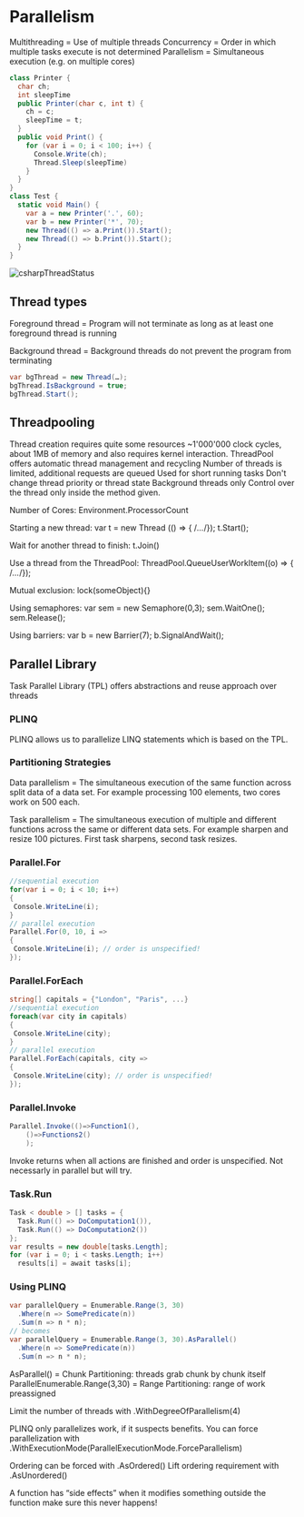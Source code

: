 # Parallelism

Multithreading = Use of multiple threads
Concurrency = Order in which multiple tasks execute is not determined
Parallelism = Simultaneous execution (e.g. on multiple cores)

```csharp
class Printer {
  char ch;
  int sleepTime
  public Printer(char c, int t) {
    ch = c;
    sleepTime = t;
  }
  public void Print() {
    for (var i = 0; i < 100; i++) {
      Console.Write(ch);
      Thread.Sleep(sleepTime)
    }
  }
}
class Test {
  static void Main() {
    var a = new Printer('.', 60);
    var b = new Printer('*', 70);
    new Thread(() => a.Print()).Start();
    new Thread(() => b.Print()).Start();
  }
}
```

![csharpThreadStatus](/cs/csharpThreadStatus.png)

## Thread types

Foreground thread = Program will not terminate as long as at least one foreground thread is running

Background thread = Background threads do not prevent the program from terminating

```csharp
var bgThread = new Thread(…);
bgThread.IsBackground = true;
bgThread.Start();
```

## Threadpooling

Thread creation requires quite some resources ~1'000'000 clock cycles, about 1MB of memory and also requires kernel interaction.
ThreadPool offers automatic thread management and
recycling Number of threads is limited, additional requests are queued Used for short running tasks Don't change thread priority or thread state Background threads only Control over the thread only inside the method given.

Number of Cores: Environment.ProcessorCount

Starting a new thread: var t = new Thread (() => { /*...*/});
t.Start();

Wait for another thread to finish: t.Join()

Use a thread from the ThreadPool: ThreadPool.QueueUserWorkItem((o) => { /*…*/});

Mutual exclusion: lock(someObject){}

Using semaphores: var sem = new Semaphore(0,3);
sem.WaitOne();
sem.Release();

Using barriers: var b = new Barrier(7); b.SignalAndWait();

## Parallel Library

Task Parallel Library (TPL) offers abstractions
and reuse approach over threads

### PLINQ

PLINQ allows us to parallelize LINQ statements which is based on the TPL.

### Partitioning Strategies

Data parallelism = The simultaneous execution of the same function across split data of a data set. For example processing 100 elements, two cores work on 500 each.

Task parallelism = The simultaneous execution of multiple and different functions across the same or different data sets. For example sharpen and resize 100 pictures. First task sharpens, second task resizes.

### Parallel.For

```csharp
//sequential execution
for(var i = 0; i < 10; i++)
{
 Console.WriteLine(i);
}
// parallel execution
Parallel.For(0, 10, i =>
{
 Console.WriteLine(i); // order is unspecified!
});
```

### Parallel.ForEach

```csharp
string[] capitals = {"London", "Paris", ...}
//sequential execution
foreach(var city in capitals)
{
 Console.WriteLine(city);
}
// parallel execution
Parallel.ForEach(capitals, city =>
{
 Console.WriteLine(city); // order is unspecified!
});
```

### Parallel.Invoke

```csharp
Parallel.Invoke(()=>Function1(),
    ()=>Functions2()
    );
```

Invoke returns when all actions are finished and order is unspecified. Not necessarly in parallel but will try.

### Task.Run

```csharp
Task < double > [] tasks = {
  Task.Run(() => DoComputation1()),
  Task.Run(() => DoComputation2())
};
var results = new double[tasks.Length];
for (var i = 0; i < tasks.Length; i++)
  results[i] = await tasks[i];
```

### Using PLINQ

```csharp
var parallelQuery = Enumerable.Range(3, 30)
  .Where(n => SomePredicate(n))
  .Sum(n => n * n);
// becomes
var parallelQuery = Enumerable.Range(3, 30).AsParallel()
  .Where(n => SomePredicate(n))
  .Sum(n => n * n);
```

AsParallel() = Chunk Partitioning: threads grab chunk by chunk itself
ParallelEnumerable.Range(3,30) = Range Partitioning: range of work preassigned

Limit the number of threads with .WithDegreeOfParallelism(4)

PLINQ only parallelizes work, if it suspects benefits. You can force parallelization with .WithExecutionMode(ParallelExecutionMode.ForceParallelism)

Ordering can be forced with .AsOrdered()
Lift ordering requirement with .AsUnordered()

A function has “side effects” when it modifies something outside the function make sure this never happens!
